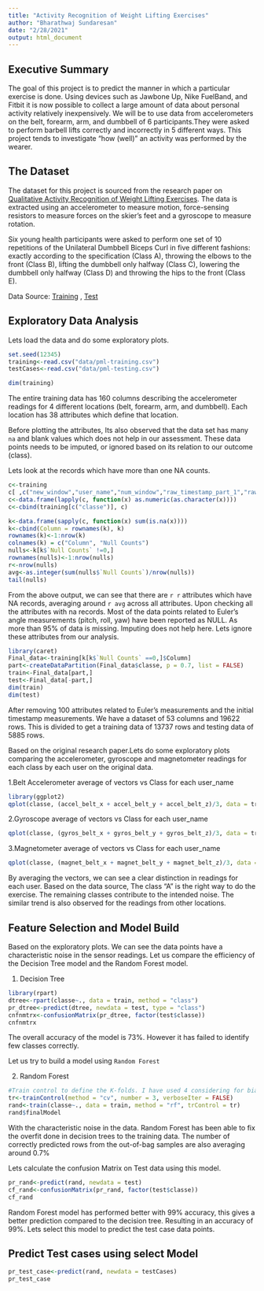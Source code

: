 ```yaml
---
title: "Activity Recognition of Weight Lifting Exercises"
author: "Bharathwaj Sundaresan"
date: "2/28/2021"
output: html_document
---
```


## Executive Summary
The goal of this project is to predict the manner in which a particular exercise is done. Using devices such as Jawbone Up, Nike FuelBand, and Fitbit it is now possible to collect a large amount of data about personal activity relatively inexpensively. We will be to use data from accelerometers on the belt, forearm, arm, and dumbbell of 6 participants.They were asked to perform barbell lifts correctly and incorrectly in 5 different ways. This project tends to investigate "how (well)" an activity was performed by the wearer.

## The Dataset
The dataset for this project is sourced from the research paper on [Qualitative Activity Recognition of Weight Lifting Exercises](http://web.archive.org/web/20170519033209/http://groupware.les.inf.puc-rio.br/public/papers/2013.Velloso.QAR-WLE.pdf). The data is extracted using an accelerometer to measure motion, force-sensing resistors to measure forces on the skier’s feet and a gyroscope to measure rotation.

Six young health participants were asked to perform one set of 10 repetitions of the Unilateral Dumbbell Biceps Curl in five different fashions: exactly according to the specification (Class A), throwing the elbows to the front (Class B), lifting the dumbbell only halfway (Class C), lowering the dumbbell only halfway (Class D) and throwing the hips to the front (Class E).

Data Source: [Training](https://d396qusza40orc.cloudfront.net/predmachlearn/pml-training.csv) , [Test](https://d396qusza40orc.cloudfront.net/predmachlearn/pml-testing.csv)

## Exploratory Data Analysis
Lets load the data and do some exploratory plots.
```r
set.seed(12345)
training<-read.csv("data/pml-training.csv")
testCases<-read.csv("data/pml-testing.csv")

dim(training)
```
The entire training data has 160 columns describing the accelerometer readings for 4 different locations (belt, forearm, arm, and dumbbell).
Each location has 38 attributes which define that location. 

Before plotting the attributes, Its also observed that the data set has many `na` and blank values which does not help in our assessment. These data points needs to be imputed, or ignored based on its relation to our outcome (class).

Lets look at the records which have more than one NA counts.

```r
c<-training
c[ ,c("new_window","user_name","num_window","raw_timestamp_part_1","raw_timestamp_part_2","cvtd_timestamp","classe", "X")] <- list(NULL)
c<-data.frame(lapply(c, function(x) as.numeric(as.character(x))))
c<-cbind(training[c("classe")], c)

k<-data.frame(sapply(c, function(x) sum(is.na(x))))
k<-cbind(Column = rownames(k), k)
rownames(k)<-1:nrow(k)
colnames(k) = c("Column", "Null Counts")
nulls<-k[k$`Null Counts` !=0,]
rownames(nulls)<-1:nrow(nulls)
r<-nrow(nulls)
avg<-as.integer(sum(nulls$`Null Counts`)/nrow(nulls))
tail(nulls)

```

From the above output, we can see that there are `r r` attributes which have NA records, averaging around `r avg` across all attributes. 
Upon checking all the attributes with na records. Most of the data points related to Euler's angle measurements (pitch, roll, yaw) have been reported as NULL.
As more than 95% of data is missing. Imputing does not help here. Lets ignore these attributes from our analysis.

```r
library(caret)
Final_data<-training[k[k$`Null Counts` ==0,]$Column]
part<-createDataPartition(Final_data$classe, p = 0.7, list = FALSE)
train<-Final_data[part,]
test<-Final_data[-part,]
dim(train)
dim(test)
```
After removing 100 attributes related to Euler's measurements and the initial timestamp measurements. We have a dataset of 53 columns and 19622 rows.
This is divided to get a training data of 13737 rows and testing data of 5885 rows.

Based on the original research paper.Lets do some exploratory plots comparing the accelerometer, gyroscope and magnetometer readings for each class by each user on the original data.

1.Belt Accelerometer average of vectors vs Class for each user_name
```r
library(ggplot2)
qplot(classe, (accel_belt_x + accel_belt_y + accel_belt_z)/3, data = training, color = user_name)
```

2.Gyroscope average of vectors vs Class for each user_name
```r
qplot(classe, (gyros_belt_x + gyros_belt_y + gyros_belt_z)/3, data = training, color = user_name)
```

3.Magnetometer average of vectors vs Class for each user_name
```r
qplot(classe, (magnet_belt_x + magnet_belt_y + magnet_belt_z)/3, data = training, color = user_name)
```

By averaging the vectors, we can see a clear distinction in readings for each user. 
Based on the data source, The class "A" is the right way to do the exercise. The remaining classes contribute to the intended noise. The similar trend is also observed for the readings from other locations. 

## Feature Selection and Model Build

Based on the exploratory plots. We can see the data points have a characteristic noise in the sensor readings. Let us compare the efficiency of the Decision Tree model and the Random Forest model. 

1. Decision Tree
```r
library(rpart)
dtree<-rpart(classe~., data = train, method = "class")
pr_dtree<-predict(dtree, newdata = test, type = "class")
cnfnmtrx<-confusionMatrix(pr_dtree, factor(test$classe))
cnfnmtrx
```
The overall accuracy of the model is 73%. However it has failed to identify few classes correctly.

Let us try to build a model using `Random Forest`

2. Random Forest
```r
#Train control to define the K-folds. I have used 4 considering for bias and variance
tr<-trainControl(method = "cv", number = 3, verboseIter = FALSE)
rand<-train(classe~., data = train, method = "rf", trControl = tr)
rand$finalModel
```

 With the characteristic noise in the data. Random Forest has been able to fix the overfit done in decision trees to the training data. The number of correctly predicted rows from the out-of-bag samples are also averaging around 0.7%

Lets calculate the confusion Matrix on Test data using this model.
```r
pr_rand<-predict(rand, newdata = test)
cf_rand<-confusionMatrix(pr_rand, factor(test$classe))
cf_rand
```

Random Forest model has performed better with 99% accuracy, this gives a better prediction compared to the decision tree. Resulting in an accuracy of 99%. Lets select this model to predict the test case data points.

## Predict Test cases using select Model
```r
pr_test_case<-predict(rand, newdata = testCases)
pr_test_case
```
